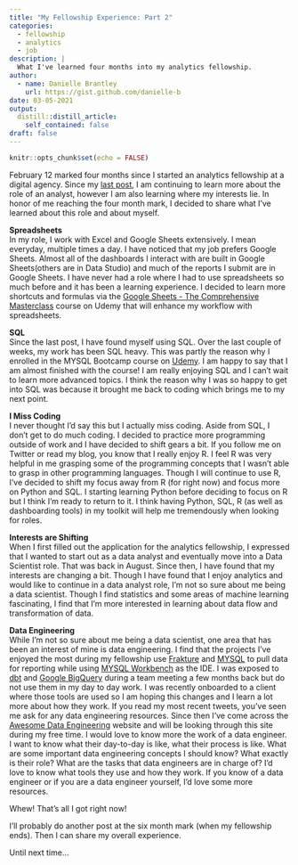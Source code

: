 ```yaml
---
title: "My Fellowship Experience: Part 2"
categories:
  - fellowship 
  - analytics
  - job
description: |
  What I've learned four months into my analytics fellowship.
author:
  - name: Danielle Brantley
    url: https://gist.github.com/danielle-b
date: 03-05-2021
output:
  distill::distill_article:
    self_contained: false
draft: false
---
```



```r
knitr::opts_chunk$set(echo = FALSE)
```

February 12 marked four months since I started an analytics fellowship at a digital agency. Since my [last post](https://datascidani.com/posts/2020-12-16-my-fellowship-experience-what-ive-learned-so-far/), I am continuing to learn more about the role of an analyst, however I am also learning where my interests lie. In honor of me reaching the four month mark, I decided to share what I've learned about this role and about myself.  

**Spreadsheets** <br>
  In my role, I work with Excel and Google Sheets extensively. I mean everyday, multiple times a day. I have noticed that my job prefers Google Sheets. Almost all of the dashboards I interact with are built in Google Sheets(others are in Data Studio) and much of the reports I submit are in Google Sheets. I have never had a role where I had to use spreadsheets so much before and it has been a learning experience. I decided to learn more shortcuts and formulas via the [Google Sheets - The Comprehensive Masterclass](https://www.udemy.com/course/google-sheets-masterclass/) course on Udemy that will enhance my workflow with spreadsheets.
  
**SQL** <br>
  Since the last post, I have found myself using SQL. Over the last couple of weeks, my work has been SQL heavy. This was partly the reason why I enrolled in the MYSQL Bootcamp course on [Udemy](https://www.udemy.com/course/the-ultimate-mysql-bootcamp-go-from-sql-beginner-to-expert/). I am happy to say that I am almost finished with the course! I am really enjoying SQL and I can't wait to learn more advanced topics. I think the reason why I was so happy to get into SQL was because it brought me back to coding which brings me to my next point.

**I Miss Coding** <br>
  I never thought I'd say this but I actually miss coding. Aside from SQL, I don't get to do much coding. I decided to practice more programming outside of work and I have decided to shift gears a bit. If you follow me on Twitter or read my blog, you know that I really enjoy R. I feel R was very helpful in me grasping some of the programming concepts that I wasn't able to grasp in other programming languages. Though I will continue to use R, I've decided to shift my focus away from R (for right now) and focus more on Python and SQL. I starting learning Python before deciding to focus on R but I think I'm ready to return to it. I think having Python, SQL, R (as well as dashboarding tools) in my toolkit will help me tremendously when looking for roles. 
  
**Interests are Shifting** <br>
 When I first filled out the application for the analytics fellowship, I expressed that I wanted to start out as a data analyst and eventually move into a Data Scientist role. That was back in August. Since then, I have found that my interests are changing a bit. Though I have found that I enjoy analytics and would like to continue in a data analyst role, I'm not so sure about me being a data scientist. Though I find statistics and some areas of machine learning fascinating, I find that I'm more interested in learning about data flow and transformation of data.
 
**Data Engineering** <br>
   While I'm not so sure about me being a data scientist, one area that has been an interest of mine is data engineering. I find that the projects I've enjoyed the most during my fellowship use [Frakture](https://www.frakture.com/) and [MYSQL](https://dev.mysql.com/doc/refman/8.0/en/) to pull data for reporting while using [MYSQL Workbench](https://www.mysql.com/products/workbench/) as the IDE. I was exposed to [dbt](https://docs.getdbt.com/docs/introduction) and [Google BigQuery](https://cloud.google.com/bigquery/docs) during a team meeting a few months back but do not use them in my day to day work. I was recently onboarded to a client where those tools are used so I am hoping this changes and I learn a lot more about how they work. If you read my most recent tweets, you've seen me ask for any data engineering resources. Since then I've come across the [Awesome Data Engineering](https://awesomedataengineering.com/) website and will be looking through this site during my free time. I would love to know more the work of a data engineer. I want to know what their day-to-day is like, what their process is like. What are some important data engineering concepts I should know? What exactly is their role? What are the tasks that data engineers are in charge of? I'd love to know what tools they use and how they work. If you know of a data engineer or if you are a data engineer yourself, I'd love some more resources.
  
Whew! That's all I got right now!
  
I'll probably do another post at the six month mark (when my fellowship ends). Then I can share my overall experience.

Until next time...


